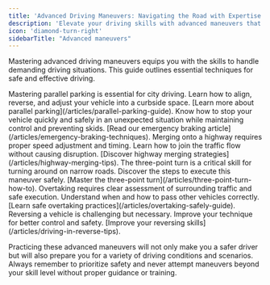 ```yaml
---
title: 'Advanced Driving Maneuvers: Navigating the Road with Expertise'
description: 'Elevate your driving skills with advanced maneuvers that can help you handle complex driving situations with confidence. From parallel parking to emergency braking, learn the techniques that make you a pro on the road.'
icon: 'diamond-turn-right'
sidebarTitle: "Advanced maneuvers"
---
```


Mastering advanced driving maneuvers equips you with the skills to handle demanding driving situations. This guide outlines essential techniques for safe and effective driving.

<AccordionGroup>
  <Accordion title="Parallel Parking">
    Mastering parallel parking is essential for city driving. Learn how to align, reverse, and adjust your vehicle into a curbside space.
    [Learn more about parallel parking](/articles/parallel-parking-guide).
  </Accordion>

  <Accordion title="Emergency Braking">
    Know how to stop your vehicle quickly and safely in an unexpected situation while maintaining control and preventing skids.
    [Read our emergency braking article](/articles/emergency-braking-techniques).
  </Accordion>

  <Accordion title="Highway Merging">
    Merging onto a highway requires proper speed adjustment and timing. Learn how to join the traffic flow without causing disruption.
    [Discover highway merging strategies](/articles/highway-merging-tips).
  </Accordion>

  <Accordion title="Three-Point Turn">
    The three-point turn is a critical skill for turning around on narrow roads. Discover the steps to execute this maneuver safely.
    [Master the three-point turn](/articles/three-point-turn-how-to).
  </Accordion>

  <Accordion title="Overtaking Safely">
    Overtaking requires clear assessment of surrounding traffic and safe execution. Understand when and how to pass other vehicles correctly.
    [Learn safe overtaking practices](/articles/overtaking-safely-guide).
  </Accordion>

  <Accordion title="Driving in Reverse">
    Reversing a vehicle is challenging but necessary. Improve your technique for better control and safety.
    [Improve your reversing skills](/articles/driving-in-reverse-tips).
  </Accordion>
</AccordionGroup>


Practicing these advanced maneuvers will not only make you a safer driver but will also prepare you for a variety of driving conditions and scenarios. Always remember to prioritize safety and never attempt maneuvers beyond your skill level without proper guidance or training.